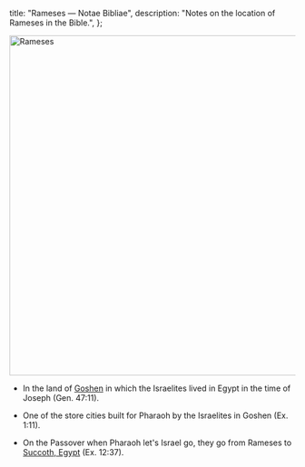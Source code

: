   title: "Rameses — Notae Bibliae",
  description: "Notes on the location of Rameses in the Bible.",
};

<Initial text="Rameses"/>

<Image
  className="sepia rounded"
  src="/places/rameses.jpg"
  alt="Rameses"
  width="600"
  height="600"
/>

- In the land of [Goshen](/places/old-testament/genesis/goshen) in which the Israelites lived in Egypt in the time of Joseph (Gen. 47:11).

- One of the store cities built for Pharaoh by the Israelites in Goshen (Ex. 1:11).

- On the Passover when Pharaoh let's Israel go, they go from Rameses to [Succoth, Egypt](/places/old-testament/exodus/succoth-egypt) (Ex. 12:37).
